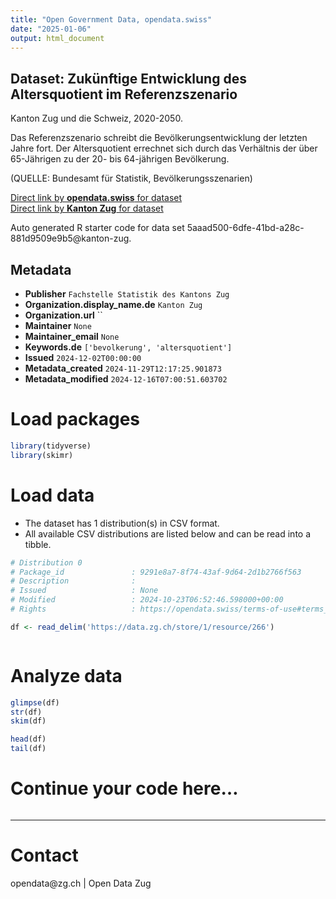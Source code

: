 ```yaml
---
title: "Open Government Data, opendata.swiss"
date: "2025-01-06"
output: html_document
---
```


## Dataset: Zukünftige Entwicklung des Altersquotient im Referenzszenario

Kanton Zug und die Schweiz, 2020-2050.

Das Referenzszenario schreibt die Bevölkerungsentwicklung der letzten Jahre fort. Der Altersquotient errechnet sich durch das Verhältnis der über 65-Jährigen zu der 20- bis 64-jährigen Bevölkerung.

(QUELLE: Bundesamt für Statistik, Bevölkerungsszenarien)

[Direct link by **opendata.swiss** for dataset](https://opendata.swiss/de/dataset/zukunftige-entwicklung-des-altersquotient-im-referenzszenario)<br>
[Direct link by **Kanton Zug** for dataset](https://www.zg.ch/behoerden/gesundheitsdirektion/statistikfachstelle/themen/01bevoelkerungszahlen/zukuenftige-bevoelkerungsentwicklung)

Auto generated R starter code for data set 5aaad500-6dfe-41bd-a28c-881d9509e9b5@kanton-zug.

## Metadata

- **Publisher** `Fachstelle Statistik des Kantons Zug`
- **Organization.display_name.de** `Kanton Zug`
- **Organization.url** ``
- **Maintainer** `None`
- **Maintainer_email** `None`
- **Keywords.de** `['bevolkerung', 'altersquotient']`
- **Issued** `2024-12-02T00:00:00`
- **Metadata_created** `2024-11-29T12:17:25.901873`
- **Metadata_modified** `2024-12-16T07:00:51.603702`


# Load packages

```r

library(tidyverse)
library(skimr)

```

# Load data

-   The dataset has 1 distribution(s) in CSV format.
-   All available CSV distributions are listed below and can be read into a tibble.

```r

# Distribution 0
# Package_id               : 9291e8a7-8f74-43af-9d64-2d1b2766f563
# Description              : 
# Issued                   : None
# Modified                 : 2024-10-23T06:52:46.598000+00:00
# Rights                   : https://opendata.swiss/terms-of-use#terms_by

df <- read_delim('https://data.zg.ch/store/1/resource/266')



```

# Analyze data

```r

glimpse(df)
str(df)
skim(df)

head(df)
tail(df)

```

# Continue your code here...

```r

```

------------------------------------------------------------------------

# Contact

opendata@zg.ch | Open Data Zug
